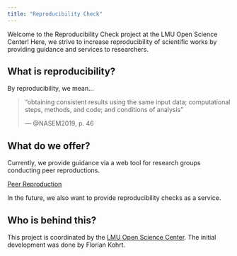 ```yaml
---
title: "Reproducibility Check"
---
```


Welcome to the Reproducibility Check project at the LMU Open Science Center! 
Here, we strive to increase reproducibility of scientific works
by providing guidance and services to researchers.

## What is reproducibility?

By reproducibility, we mean...

> "obtaining consistent results using the same input data; computational steps, methods, and code; and conditions of analysis"
> 
> --- @NASEM2019, p. 46

## What do we offer?

Currently, we provide guidance via a web tool
for research groups conducting peer reproductions.

[Peer Reproduction](peer-reproduction.qmd){.btn .btn-lg .btn-success}

In the future, we also want to provide reproducibility checks as a service.

## Who is behind this?

This project is coordinated by the [LMU Open Science Center](https://www.osc.uni-muenchen.de/).
The initial development was done by Florian Kohrt.

